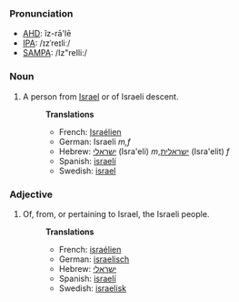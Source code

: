===Pronunciation===
*[[w:AHD|AHD]]: ĭz-rā'lē
*[[w:IPA|IPA]]: /ɪzˈreɪliː/
*[[w:SAMPA|SAMPA]]: /Iz"reIli:/

===Noun===
#A person from [[Israel]] or of Israeli descent.
#:'''Translations'''
#:*French: [[Israélien]]
#:*German: Israeli ''m,f''
#:*Hebrew: [[ישראלי]] (Isra'eli) ''m'',[[ישראלית]] (Isra'elit) ''f''
#:*Spanish: [[israelí]]
#:*Swedish: [[israel]]

===Adjective===
#Of, from, or pertaining to Israel, the Israeli people.
#:'''Translations'''
#:*French: [[israélien]]
#:*German: [[israelisch]]
#:*Hebrew: [[ישראלי]]
#:*Spanish: [[israelí]]
#:*Swedish: [[israelisk]]